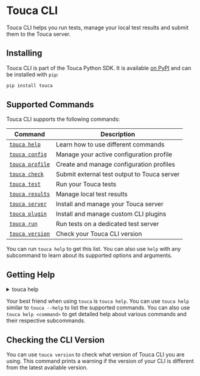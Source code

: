 # Touca CLI

Touca CLI helps you run tests, manage your local test results and submit them to
the Touca server.

## Installing

Touca CLI is part of the Touca Python SDK. It is available
[on PyPI](https://pypi.org/project/touca) and can be installed with `pip`:

```bash
pip install touca
```

## Supported Commands

Touca CLI supports the following commands:

| Command                                                  | Description                                 |
| -------------------------------------------------------- | ------------------------------------------- |
| [`touca help`](#getting-help)                            | Learn how to use different commands         |
| [`touca config`](/cli/config)                            | Manage your active configuration profile    |
| [`touca profile`](/cli/config#configuration-profiles)    | Create and manage configuration profiles    |
| [`touca check`](/cli/test#capturing-files)               | Submit external test output to Touca server |
| [`touca test`](/cli/test/#running-tests-locally)         | Run your Touca tests                        |
| [`touca results`](/cli/results)                          | Manage local test results                   |
| [`touca server`](/cli/server)                            | Install and manage your Touca server        |
| [`touca plugin`](/cli/plugin)                            | Install and manage custom CLI plugins       |
| [`touca run`](/cli/test#running-tests-on-a-test-machine) | Run tests on a dedicated test server        |
| [`touca version`](#checking-the-cli-version)             | Check your Touca CLI version                |

You can run `touca help` to get this list. You can also use `help` with any
subcommand to learn about its supported options and arguments.

## Getting Help

<details>
<summary>touca help</summary>

```plaintext
usage: touca help [subcommand]

Shows this help message

positional arguments:
  subcommand  subcommand to get help about
```

</details>

Your best friend when using `touca` is `touca help`. You can use `touca help`
similar to `touca --help` to list the supported commands. You can also use
`touca help <command>` to get detailed help about various commands and their
respective subcommands.

## Checking the CLI Version

You can use `touca version` to check what version of Touca CLI you are using.
This command prints a warning if the version of your CLI is different from the
latest available version.
